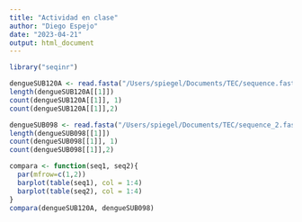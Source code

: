 ```yaml
---
title: "Actividad en clase"
author: "Diego Espejo"
date: "2023-04-21"
output: html_document
---
```

```r
library("seqinr")

dengueSUB120A <- read.fasta("/Users/spiegel/Documents/TEC/sequence.fasta")
length(dengueSUB120A[[1]])
count(dengueSUB120A[[1]], 1)
count(dengueSUB120A[[1]],2)

dengueSUB098 <- read.fasta("/Users/spiegel/Documents/TEC/sequence_2.fasta")
length(dengueSUB098[[1]])
count(dengueSUB098[[1]], 1)
count(dengueSUB098[[1]],2)

compara <- function(seq1, seq2){
  par(mfrow=c(1,2))
  barplot(table(seq1), col = 1:4)
  barplot(table(seq2), col = 1:4)
}
compara(dengueSUB120A, dengueSUB098)
```


